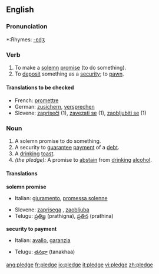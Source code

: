 ==English==

===Pronunciation===
*:Rhymes: [[Rhymes:English:-ɛdʒ|-ɛdʒ]]

===Verb===
{{en-verb|pledg|ing}}

# To make a [[solemn]] [[promise]] (to do something).
# To [[deposit]] something as a [[security]]; to [[pawn]].

====Translations to be checked====
*French: [[promettre]]
*German: [[zusichern]], [[versprechen]]
*Slovene: [[zapriseči]] (1), [[zavezati se]] (1), [[zaobljubiti se]] (1)

===Noun===
{{en-noun}} 

# A solemn promise to do something.
# A security to [[guarantee]] [[payment]] of a [[debt]].
# A [[drinking]] [[toast]].
# ''(the pledge):'' A promise to [[abstain]] from [[drinking]] [[alcohol]].

====Translations====
'''solemn promise'''
{{top}}
*Italian: [[giuramento]], [[promessa solenne]]
{{mid}}
*Slovene: [[zaprisega]] {{f}}, [[zaobljuba]] {{f}}
*Telugu: [[ప్రతిజ్ఞ]] (prathigna), [[ప్రతిన]] (prathina)
{{bottom}}

'''security to payment'''
{{top}}
*Italian: [[avallo]], [[garanzia]]
{{mid}}
*Telugu: [[తనఖా]] (tanakhaa)
{{bottom}}

[[ang:pledge]]
[[fr:pledge]]
[[io:pledge]]
[[it:pledge]]
[[vi:pledge]]
[[zh:pledge]]